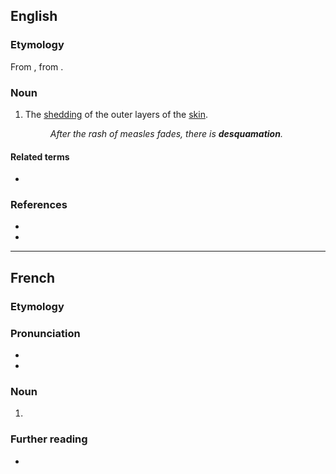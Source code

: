 ==English==

===Etymology===
From {{etyl|la|en}} {{m|la|desquamare||to scrape the scales off a fish}}, from {{m|la|squama|squāma|scale}}.

===Noun===
{{en-noun|~}}

# {{lb|en|medical}} The [[shedding]] of the outer layers of the [[skin]].
#: ''After the rash of measles fades, there is '''desquamation'''.''

====Related terms====
* {{l|en|squama}}

===References===
* {{R:Webster 1913}}
* {{R:OneLook}}

----

==French==

===Etymology===
{{rfe|fr}}

===Pronunciation===
* {{IPA|fr|/dɛs.kwa.ma.sjɔ̃/}}
* {{audio|fr|LL-Q150 (fra)-WikiLucas00-desquamation.wav|Audio}}

===Noun===
{{fr-noun|f}}

# {{l|en|desquamation}}

===Further reading===
* {{R:TLFi}}